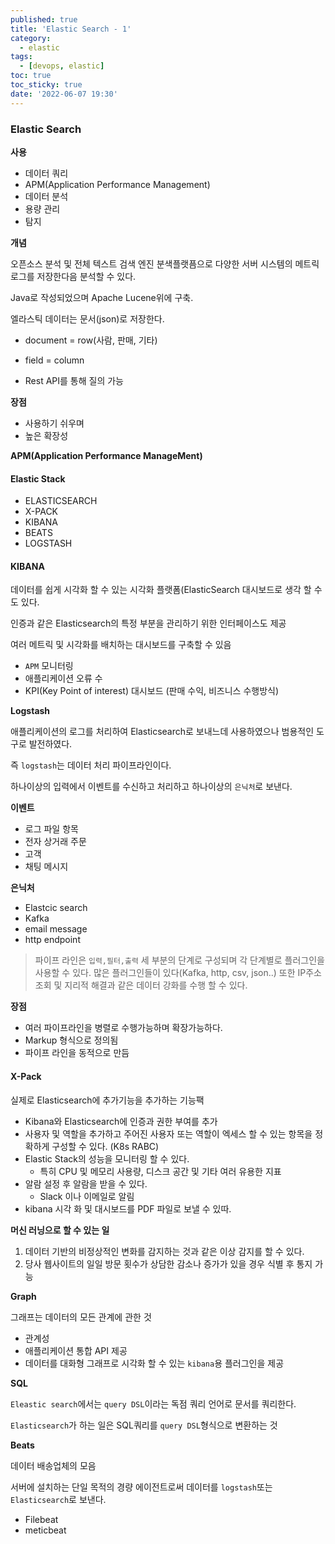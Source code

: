 ```yaml
---
published: true
title: 'Elastic Search - 1'
category:
  - elastic
tags:
  - [devops, elastic]
toc: true
toc_sticky: true
date: '2022-06-07 19:30'
---
```


### Elastic Search

**사용**

- 데이터 쿼리
- APM(Application Performance Management)
- 데이터 분석
- 용량 관리
- 탐지

**개념**

오픈소스 분석 및 전체 텍스트 검색 엔진 분색플랫픔으로 다양한 서버 시스템의 메트릭 로그를 저장한다음 분석할 수 있다.

Java로 작성되었으며 Apache Lucene위에 구축.

엘라스틱 데이터는 문서(json)로 저장한다.

- document = row(사람, 판매, 기타)
- field = column

- Rest API를 통해 질의 가능

**장점**

- 사용하기 쉬우며
- 높은 확장성

**APM(Application Performance ManageMent)**

#### Elastic Stack

- ELASTICSEARCH
- X-PACK
- KIBANA
- BEATS
- LOGSTASH

#### **KIBANA**

데이터를 쉽게 시각화 할 수 있는 시각화 플랫폼(ElasticSearch 대시보드로 생각 할 수도 있다.

인증과 같은 Elasticsearch의 특정 부분을 관리하기 위한 인터페이스도 제공

여러 메트릭 및 시각화를 배치하는 대시보드를 구축할 수 있음

- `APM` 모니터링
- 애플리케이션 오류 수
- KPI(Key Point of interest) 대시보드 (판매 수익, 비즈니스 수행방식)

**Logstash**

애플리케이션의 로그를 처리하여 Elasticsearch로 보내느데 사용하였으나 범용적인 도구로 발전하였다.

즉 `logstash`는 데이터 처리 파이프라인이다.

하나이상의 입력에서 이벤트를 수신하고 처리하고 하나이상의 `은닉처`로 보낸다.

**이벤트**

- 로그 파일 항목
- 전자 상거래 주문
- 고객
- 채팅 메시지

**은닉처**

- Elastcic search
- Kafka
- email message
- http endpoint

> 파이프 라인은 `입력,필터,출력` 세 부분의 단계로 구성되며 각 단계별로 플러그인을 사용할 수 있다. 많은 플러그인들이 있다(Kafka, http, csv, json..) 또한 IP주소 조회 및 지리적 해결과 같은 데이터 강화를 수행 할 수 있다.

**장점**

- 여러 파이프라인을 병렬로 수행가능하며 확장가능하다.
- Markup 형식으로 정의됨
- 파이프 라인을 동적으로 만듬

#### **X-Pack**

실제로 Elasticsearch에 추가기능을 추가하는 기능팩

- Kibana와 Elasticsearch에 인증과 권한 부여를 추가
- 사용자 및 역할을 추가하고 주어진 사용자 또는 역할이 엑세스 할 수 있는 항목을 정확하게 구성할 수 있다. (K8s RABC)
- Elastic Stack의 성능을 모니터링 할 수 있다.
  - 특히 CPU 및 메모리 사용량, 디스크 공간 및 기타 여러 유용한 지표
- 알람 설정 후 알람을 받을 수 있다.
  - Slack 이나 이메일로 알림
- kibana 시각 화 및 대시보드를 PDF 파일로 보낼 수 있따.

**머신 러닝으로 할 수 있는 일**

1. 데이터 기반의 비정상적인 변화를 감지하는 것과 같은 이상 감지를 할 수 있다.
2. 당사 웹사이트의 일일 방문 횟수가 상담한 감소나 증가가 있을 경우 식별 후 통지 가능

**Graph**

그래프는 데이터의 모든 관계에 관한 것

- 관계성
- 애플리케이션 통합 API 제공
- 데이터를 대화형 그래프로 시각화 할 수 있는 `kibana`용 플러그인을 제공

**SQL**

`Eleastic search`에서는 `query DSL`이라는 독점 쿼리 언어로 문서를 쿼리한다.

`Elasticsearch`가 하는 일은 SQL쿼리를 `query DSL`형식으로 변환하는 것

**Beats**

데이터 배송업체의 모음

서버에 설치하는 단일 목적의 경량 에이전트로써 데이터를 `logstash`또는 `Elasticsearch`로 보낸다.

- Filebeat
- meticbeat
